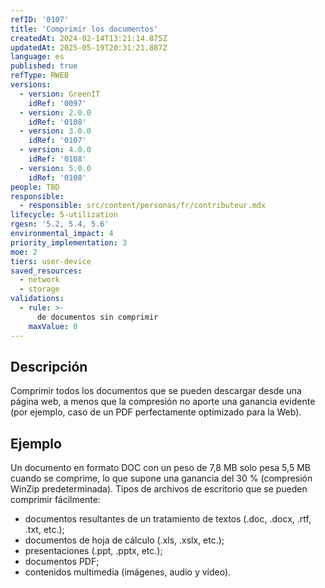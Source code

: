 ```yaml
---
refID: '0107'
title: 'Comprimir los documentos'
createdAt: 2024-02-14T13:21:14.875Z
updatedAt: 2025-05-19T20:31:21.887Z
language: es
published: true
refType: RWEB
versions:
  - version: GreenIT
    idRef: '0097'
  - version: 2.0.0
    idRef: '0108'
  - version: 3.0.0
    idRef: '0107'
  - version: 4.0.0
    idRef: '0108'
  - version: 5.0.0
    idRef: '0108'
people: TBD
responsible:
  - responsible: src/content/personas/fr/contributeur.mdx
lifecycle: 5-utilization
rgesn: '5.2, 5.4, 5.6'
environmental_impact: 4
priority_implementation: 3
moe: 2
tiers: user-device
saved_resources:
  - network
  - storage
validations:
  - rule: >-
      de documentos sin comprimir
    maxValue: 0
---
```


## Descripción

Comprimir todos los documentos que se pueden descargar desde una página web, a menos que la compresión no aporte una ganancia evidente (por ejemplo, caso de un PDF perfectamente optimizado para la Web).

## Ejemplo

Un documento en formato DOC con un peso de 7,8 MB solo pesa 5,5 MB cuando se comprime, lo que supone una ganancia del 30 % (compresión WinZip predeterminada).
Tipos de archivos de escritorio que se pueden comprimir fácilmente:
 - documentos resultantes de un tratamiento de textos (.doc, .docx, .rtf, .txt, etc.);
 - documentos de hoja de cálculo (.xls, .xslx, etc.);
 - presentaciones (.ppt, .pptx, etc.);
 - documentos PDF;
 - contenidos multimedia (imágenes, audio y vídeo).


